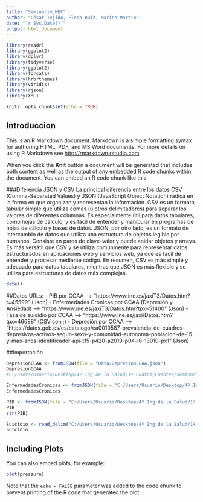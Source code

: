 ```yaml
---
title: "Seminario_MEC"
author: "César Tejido, Elena Ruiz, Marina Martin"
date: "`r Sys.Date()`"
output: html_document
---
```


```r
library(readr)
library(ggplot2)
library(dplyr)
library(tidyverse)
library(ggplot2)
library(forcats)
library(hrbrthemes)
library(viridis)
library(rjson)
library(XML)
```


```r
knitr::opts_chunk$set(echo = TRUE)
```

## Introduccion

This is an R Markdown document. Markdown is a simple formatting syntax for authoring HTML, PDF, and MS Word documents. For more details on using R Markdown see <http://rmarkdown.rstudio.com>.

When you click the **Knit** button a document will be generated that includes both content as well as the output of any embedded R code chunks within the document. You can embed an R code chunk like this:


###Diferencia JSON y CSV
La principal diferencia entre los datos CSV (Comma-Separated Values) y JSON (JavaScript Object Notation) radica en la forma en que organizan y representan la información.
CSV es un formato tabular simple que utiliza comas (u otros delimitadores) para separar los valores de diferentes columnas. Es especialmente útil para datos tabulares, como hojas de cálculo, y es fácil de entender y manipular en programas de hojas de cálculo y bases de datos.
JSON, por otro lado, es un formato de intercambio de datos que utiliza una estructura de objetos legible por humanos. Consiste en pares de clave-valor y puede anidar objetos y arrays. Es más versátil que CSV y se utiliza comúnmente para representar datos estructurados en aplicaciones web y servicios web, ya que es fácil de entender y procesar mediante código.
En resumen, CSV es más simple y adecuado para datos tabulares, mientras que JSON es más flexible y se utiliza para estructuras de datos más complejas.


 
 
```r
date()
```

##Datos
URLs:
- PIB por CCAA --> "https://www.ine.es/jaxiT3/Datos.htm?t=45599" (Json)
- Enfermedades Cronicas por CCAA (Depresión y Ansiedad) --> "https://www.ine.es/jaxiT3/Datos.htm?tpx=51400" (Json)
- Tasa de suicidio por CCAA --> "https://www.ine.es/jaxi/Datos.htm?tpx=46688" (CSV con ;)
- Depresión por CCAA --> "https://datos.gob.es/es/catalogo/ea0010587-prevalencia-de-cuadros-depresivos-activos-segun-sexo-y-comunidad-autonoma-poblacion-de-15-y-mas-anos-identificador-api-t15-p420-a2019-p04-l0-13010-px1" (Json)


##Importación

```r
DepresionCCAA <- fromJSON(file = "Data/DepresionCCAA.json")
DepresionCCAA
#C:/Users/Usuario/Desktop/4º Ing de la Salud/1º Cuatri/Fuentes/Seminario_MEC/Data/DepresionCCAA.json
```
```r
EnfermedadesCronicas <- fromJSON(file = "C:/Users/Usuario/Desktop/4º Ing de la Salud/1º Cuatri/Fuentes/Seminario_MEC/Data/EnfermedadesCronicas.json")
EnfermedadesCronicas
```


```r
PIB <- fromJSON(file = "C:/Users/Usuario/Desktop/4º Ing de la Salud/1º Cuatri/Fuentes/Seminario_MEC/Data/PIB.json")
PIB
str(PIB)
```

```r
Suicidio <- read_delim("C:/Users/Usuario/Desktop/4º Ing de la Salud/1º Cuatri/Fuentes/Seminario_MEC/Data/Suicidio.csv", delim = ";", show_col_types = FALSE)
Suicidio

```
























## Including Plots

You can also embed plots, for example:

```r
plot(pressure)
```

Note that the `echo = FALSE` parameter was added to the code chunk to prevent printing of the R code that generated the plot.
